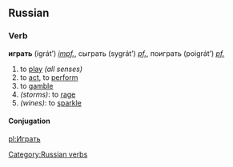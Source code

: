 {{rfc}}
== Russian ==
[[Category:Russian verbs]]
=== Verb ===
'''играть''' (igrát’) ''[[impf.]]'', сыграть (sygrát’) ''[[pf.]]'', поиграть (poigrát’) ''[[pf.]]''
# to [[play]] ''(all senses)''
# to [[act]], to [[perform]]
# to [[gamble]]
#''(storms)'': to [[rage]]
#''(wines)'': to [[sparkle]]

====Conjugation====
{{Ru-conj-ать|игра}}

[[pl:Играть]]